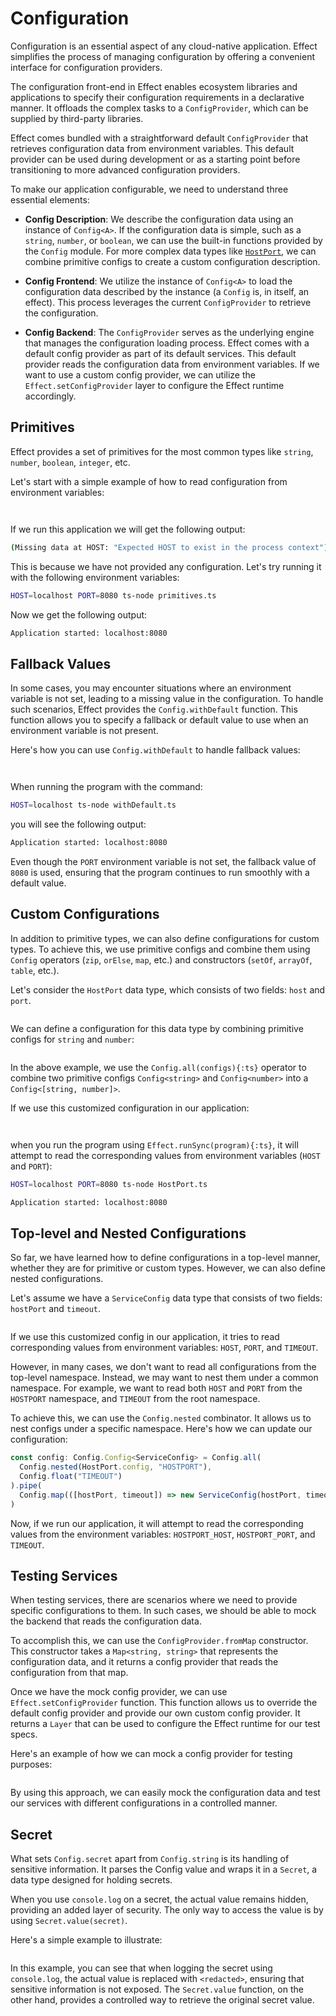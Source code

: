 
# Configuration

Configuration is an essential aspect of any cloud-native application. Effect simplifies the process of managing configuration by offering a convenient interface for configuration providers.

The configuration front-end in Effect enables ecosystem libraries and applications to specify their configuration requirements in a declarative manner. It offloads the complex tasks to a `ConfigProvider`, which can be supplied by third-party libraries.

Effect comes bundled with a straightforward default `ConfigProvider` that retrieves configuration data from environment variables. This default provider can be used during development or as a starting point before transitioning to more advanced configuration providers.

To make our application configurable, we need to understand three essential elements:

- **Config Description**: We describe the configuration data using an instance of `Config<A>`. If the configuration data is simple, such as a `string`, `number`, or `boolean`, we can use the built-in functions provided by the `Config` module. For more complex data types like [`HostPort`](#custom-configurations), we can combine primitive configs to create a custom configuration description.

- **Config Frontend**: We utilize the instance of `Config<A>` to load the configuration data described by the instance (a `Config` is, in itself, an effect). This process leverages the current `ConfigProvider` to retrieve the configuration.

- **Config Backend**: The `ConfigProvider` serves as the underlying engine that manages the configuration loading process. Effect comes with a default config provider as part of its default services. This default provider reads the configuration data from environment variables. If we want to use a custom config provider, we can utilize the `Effect.setConfigProvider` layer to configure the Effect runtime accordingly.

## Primitives

Effect provides a set of primitives for the most common types like `string`, `number`, `boolean`, `integer`, etc.

Let's start with a simple example of how to read configuration from environment variables:

<Tabs>
<Tab>

```ts filename="primitives.ts" file=<rootDir>/src/configuration/primitives-gen.ts

```

</Tab>
<Tab>

```ts filename="primitives.ts" file=<rootDir>/src/configuration/primitives-pipe.ts

```

</Tab>
</Tabs>

If we run this application we will get the following output:

```bash filename="Terminal" {3-6}
(Missing data at HOST: "Expected HOST to exist in the process context")
```

This is because we have not provided any configuration. Let's try running it with the following environment variables:

```bash filename="Terminal"
HOST=localhost PORT=8080 ts-node primitives.ts
```

Now we get the following output:

```bash
Application started: localhost:8080
```

## Fallback Values

In some cases, you may encounter situations where an environment variable is not set, leading to a missing value in the configuration. To handle such scenarios, Effect provides the `Config.withDefault` function. This function allows you to specify a fallback or default value to use when an environment variable is not present.

Here's how you can use `Config.withDefault` to handle fallback values:

<Tabs>
<Tab>

```ts filename="withDefault.ts" /Config.withDefault/ file=<rootDir>/src/configuration/withDefault-gen.ts

```

</Tab>
<Tab>

```ts filename="withDefault.ts" /Config.withDefault/ file=<rootDir>/src/configuration/withDefault-pipe.ts

```

</Tab>
</Tabs>

When running the program with the command:

```bash filename="Terminal"
HOST=localhost ts-node withDefault.ts
```

you will see the following output:

```bash
Application started: localhost:8080
```

Even though the `PORT` environment variable is not set, the fallback value of `8080` is used, ensuring that the program continues to run smoothly with a default value.

## Custom Configurations

In addition to primitive types, we can also define configurations for custom types. To achieve this, we use primitive configs and combine them using `Config` operators (`zip`, `orElse`, `map`, etc.) and constructors (`setOf`, `arrayOf`, `table`, etc.).

Let's consider the `HostPort` data type, which consists of two fields: `host` and `port`.

```ts filename="HostPort.ts" file=<rootDir>/src/configuration/HostPort.ts#L3-L9

```

We can define a configuration for this data type by combining primitive configs for `string` and `number`:

```ts filename="HostPort.ts" file=<rootDir>/src/configuration/HostPort.ts

```

In the above example, we use the `Config.all(configs){:ts}` operator to combine two primitive configs `Config<string>` and `Config<number>` into a `Config<[string, number]>`.

If we use this customized configuration in our application:

<Tabs>
<Tab>

```ts filename="App.ts" /HostPort.config/ file=<rootDir>/src/configuration/App-gen.ts

```

</Tab>
<Tab>

```ts filename="App.ts" /HostPort.config/ file=<rootDir>/src/configuration/App.ts

```

</Tab>
</Tabs>

when you run the program using `Effect.runSync(program){:ts}`, it will attempt to read the corresponding values from environment variables (`HOST` and `PORT`):

```bash filename="Terminal"
HOST=localhost PORT=8080 ts-node HostPort.ts

Application started: localhost:8080
```

## Top-level and Nested Configurations

So far, we have learned how to define configurations in a top-level manner, whether they are for primitive or custom types. However, we can also define nested configurations.

Let's assume we have a `ServiceConfig` data type that consists of two fields: `hostPort` and `timeout`.

```ts filename="ServiceConfig.ts" file=<rootDir>/src/configuration/ServiceConfig.ts

```

If we use this customized config in our application, it tries to read corresponding values from environment variables: `HOST`, `PORT`, and `TIMEOUT`.

However, in many cases, we don't want to read all configurations from the top-level namespace. Instead, we may want to nest them under a common namespace. For example, we want to read both `HOST` and `PORT` from the `HOSTPORT` namespace, and `TIMEOUT` from the root namespace.

To achieve this, we can use the `Config.nested` combinator. It allows us to nest configs under a specific namespace. Here's how we can update our configuration:

```ts /Config.nested/ filename="ServiceConfig.ts" file=<rootDir>/src/configuration/ServiceConfig-nested.ts#L8-
const config: Config.Config<ServiceConfig> = Config.all(
  Config.nested(HostPort.config, "HOSTPORT"),
  Config.float("TIMEOUT")
).pipe(
  Config.map(([hostPort, timeout]) => new ServiceConfig(hostPort, timeout))
)
```

Now, if we run our application, it will attempt to read the corresponding values from the environment variables: `HOSTPORT_HOST`, `HOSTPORT_PORT`, and `TIMEOUT`.

## Testing Services

When testing services, there are scenarios where we need to provide specific configurations to them. In such cases, we should be able to mock the backend that reads the configuration data.

To accomplish this, we can use the `ConfigProvider.fromMap` constructor. This constructor takes a `Map<string, string>` that represents the configuration data, and it returns a config provider that reads the configuration from that map.

Once we have the mock config provider, we can use `Effect.setConfigProvider` function. This function allows us to override the default config provider and provide our own custom config provider. It returns a `Layer` that can be used to configure the Effect runtime for our test specs.

Here's an example of how we can mock a config provider for testing purposes:

```ts filename="mockConfigProvider.ts" file=<rootDir>/src/configuration/mockConfigProvider.ts

```

By using this approach, we can easily mock the configuration data and test our services with different configurations in a controlled manner.

## Secret

What sets `Config.secret` apart from `Config.string` is its handling of sensitive information.
It parses the Config value and wraps it in a `Secret`, a data type designed for holding secrets.

When you use `console.log` on a secret, the actual value remains hidden, providing an added layer of security. The only way to access the value is by using `Secret.value(secret)`.

Here's a simple example to illustrate:

```ts file=<rootDir>/src/configuration/secret.ts

```

In this example, you can see that when logging the secret using `console.log`, the actual value is replaced with `<redacted>`, ensuring that sensitive information is not exposed. The `Secret.value` function, on the other hand, provides a controlled way to retrieve the original secret value.
